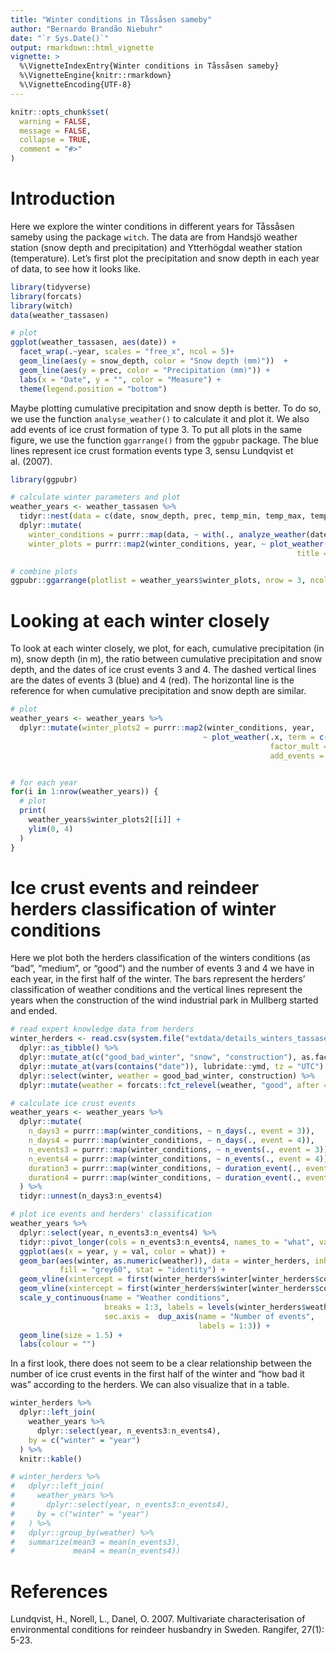 ```yaml
---
title: "Winter conditions in Tåssåsen sameby"
author: "Bernardo Brandão Niebuhr"
date: "`r Sys.Date()`"
output: rmarkdown::html_vignette
vignette: >
  %\VignetteIndexEntry{Winter conditions in Tåssåsen sameby}
  %\VignetteEngine{knitr::rmarkdown}
  %\VignetteEncoding{UTF-8}
---
```


```r
knitr::opts_chunk$set(
  warning = FALSE,
  message = FALSE,
  collapse = TRUE,
  comment = "#>"
)
```

# Introduction

Here we explore the winter conditions in different years for Tåssåsen sameby using the package `witch`. The data are from Handsjö weather station (snow depth and precipitation) and Ytterhögdal weather station (temperature).
Let's first plot the precipitation and snow depth in each year of data, to see how it looks like.

```r
library(tidyverse)
library(forcats)
library(witch)
data(weather_tassasen)

# plot
ggplot(weather_tassasen, aes(date)) +
  facet_wrap(.~year, scales = "free_x", ncol = 5)+
  geom_line(aes(y = snow_depth, color = "Snow depth (mm)"))  +
  geom_line(aes(y = prec, color = "Precipitation (mm)")) +
  labs(x = "Date", y = "", color = "Measure") +
  theme(legend.position = "bottom")
```

Maybe plotting cumulative precipitation and snow depth is better. To do so, we use the function `analyse_weather()` to calculate it and plot it. We also add events of ice crust formation of type 3. To put all plots in the same figure, we use the function `ggarrange()` from the `ggpubr` package. The blue lines represent ice crust formation events type 3, sensu Lundqvist et al. (2007).

```r
library(ggpubr)

# calculate winter parameters and plot
weather_years <- weather_tassasen %>%
  tidyr::nest(data = c(date, snow_depth, prec, temp_min, temp_max, temp_avg)) %>%
  dplyr::mutate(
    winter_conditions = purrr::map(data, ~ with(., analyze_weather(date, snow_depth, prec, temp_min, temp_max, temp_avg))),
    winter_plots = purrr::map2(winter_conditions, year, ~ plot_weather(.x, term = c("snow_de", "cum"), add_events = "events3",
                                                                title = .y)))

# combine plots
ggpubr::ggarrange(plotlist = weather_years$winter_plots, nrow = 3, ncol = 5, common.legend = T)
```

# Looking at each winter closely

To look at each winter closely, we plot, for each, cumulative precipitation (in m), snow depth (in m), the ratio between cumulative precipitation and snow depth, and the dates of ice crust events 3 and 4. The dashed vertical lines are the dates of events 3 (blue) and 4 (red). The horizontal line is the reference for when cumulative precipitation and snow depth are similar.

```r
# plot
weather_years <- weather_years %>%
  dplyr::mutate(winter_plots2 = purrr::map2(winter_conditions, year,
                                           ~ plot_weather(.x, term = c("snow_de", "cum", "prec_snow_ratio"),
                                                          factor_mult = c(0.01, 0.01, 1),
                                                          add_events = c("events3", "events4"), title = .y)))


# for each year
for(i in 1:nrow(weather_years)) {
  # plot
  print(
    weather_years$winter_plots2[[i]] +
    ylim(0, 4)
  )
}

```

# Ice crust events and reindeer herders classification of winter conditions

Here we plot both the herders classification of the winters conditions (as "bad", "medium", or "good") and the number of events 3 and 4 we have in each year, in the first half of the winter. The bars represent the herders' classification of weather conditions and the vertical lines represent the years when the construction of the wind industrial park in Mullberg started and ended.

```r
# read expert knowledge data from herders
winter_herders <- read.csv(system.file("extdata/details_winters_tassasen.csv", package = "witch"), stringsAsFactors = F) %>%
  dplyr::as_tibble() %>%
  dplyr::mutate_at(c("good_bad_winter", "snow", "construction"), as.factor) %>%
  dplyr::mutate_at(vars(contains("date")), lubridate::ymd, tz = "UTC") %>%
  dplyr::select(winter, weather = good_bad_winter, construction) %>%
  dplyr::mutate(weather = forcats::fct_relevel(weather, "good", after = Inf))

# calculate ice crust events
weather_years <- weather_years %>%
  dplyr::mutate(
    n_days3 = purrr::map(winter_conditions, ~ n_days(., event = 3)),
    n_days4 = purrr::map(winter_conditions, ~ n_days(., event = 4)),
    n_events3 = purrr::map(winter_conditions, ~ n_events(., event = 3)),
    n_events4 = purrr::map(winter_conditions, ~ n_events(., event = 4)),
    duration3 = purrr::map(winter_conditions, ~ duration_event(., event = 3)),
    duration4 = purrr::map(winter_conditions, ~ duration_event(., event = 4))
  ) %>%
  tidyr::unnest(n_days3:n_events4)

# plot ice events and herders' classification
weather_years %>%
  dplyr::select(year, n_events3:n_events4) %>%
  tidyr::pivot_longer(cols = n_events3:n_events4, names_to = "what", values_to = "val") %>%
  ggplot(aes(x = year, y = val, color = what)) +
  geom_bar(aes(winter, as.numeric(weather)), data = winter_herders, inherit.aes = F,
           fill = "grey60", stat = "identity") +
  geom_vline(xintercept = first(winter_herders$winter[winter_herders$construction == "during"] - 0.5), linetype = 2, size = 1.1) +
  geom_vline(xintercept = first(winter_herders$winter[winter_herders$construction == "after"] - 0.5), linetype = 2, size = 1.1) +
  scale_y_continuous(name = "Weather conditions",
                     breaks = 1:3, labels = levels(winter_herders$weather),
                     sec.axis =  dup_axis(name = "Number of events",
                                          labels = 1:3)) +
  geom_line(size = 1.5) +
  labs(colour = "")
```

In a first look, there does not seem to be a clear relationship between the number of ice crust events in the first half of the winter and "how bad it was" according to the herders. We can also visualize that in a table.

```r
winter_herders %>%
  dplyr::left_join(
    weather_years %>%
      dplyr::select(year, n_events3:n_events4),
    by = c("winter" = "year")
  ) %>%
  knitr::kable()

# winter_herders %>%
#   dplyr::left_join(
#     weather_years %>%
#       dplyr::select(year, n_events3:n_events4),
#     by = c("winter" = "year")
#   ) %>%
#   dplyr::group_by(weather) %>%
#   summarize(mean3 = mean(n_events3),
#             mean4 = mean(n_events4))
```

# References

Lundqvist, H., Norell, L., Danel, O. 2007. Multivariate characterisation of environmental conditions for reindeer husbandry in Sweden. Rangifer, 27(1): 5-23.
